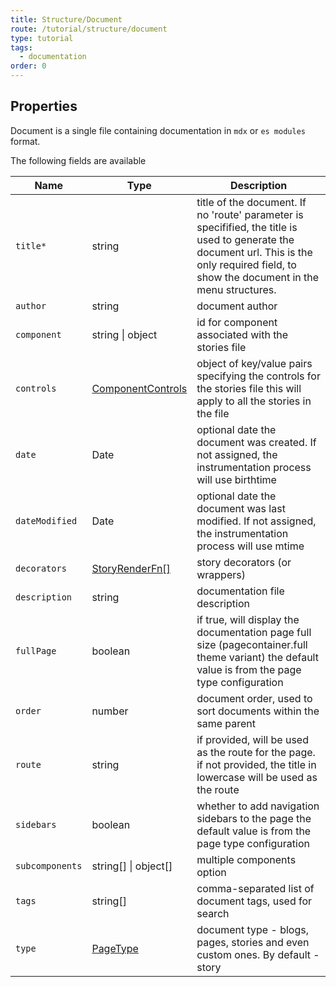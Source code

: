 ```yaml
---
title: Structure/Document
route: /tutorial/structure/document
type: tutorial
tags:
  - documentation
order: 0
---
```


## Properties

Document is a single file containing documentation in `mdx` or `es modules` format.

The following fields are available

| Name                | Type                                    | Description                                                                                                                                                                                  |
| ------------------- | --------------------------------------- | -------------------------------------------------------------------------------------------------------------------------------------------------------------------------------------------- |
| `title*`            | string                                  | title of the document. If no 'route' parameter is specifified, the title is used to generate the document url. This is the only required field, to show the document in the menu structures. |
| `author`            | string                                  | document author                                                                                                                                                                              |
| `component`         | string \| object                        | id for component associated with the stories file                                                                                                                                            |
| `controls`          | [ComponentControls](#componentcontrols) | object of key/value pairs specifying the controls for the stories file this will apply to all the stories in the file                                                                        |
| `date`              | Date                                    |  optional date the document was created. If not assigned, the instrumentation process will use birthtime                                                                                     |
| `dateModified`      | Date                                    |  optional date the document was last modified. If not assigned, the instrumentation process will use mtime                                                                                   |
| `decorators`        | [StoryRenderFn[]](/tutorial/structure/configuration#storyrenderfn)       | story decorators (or wrappers)                                                                                                                                                               |
| `description`       | string                                  |  documentation file description                                                                                                                                                              |
| `fullPage`          | boolean                                 | if true, will display the documentation page full size (pagecontainer.full theme variant) the default value is from the page type configuration                                              |
| `order`             | number                                  | document order, used to sort documents within the same parent                                                                                                                                |
| `route`             | string                                  | if provided, will be used as the route for the page. if not provided, the title in lowercase will be used as the route                                                                       |
| `sidebars`          | boolean                                 | whether to add navigation sidebars to the page the default value is from the page type configuration                                                                                         |
| `subcomponents`     | string\[] \| object\[]                  | multiple components option                                                                                                                                                                   |
| `tags`              | string\[]                               |  comma-separated list of document tags, used for search                                                                                                                                      |
| `type`              | [PageType](/tutorial/structure/configuration#pagetype)| document type - blogs, pages, stories and even custom ones. By default - story                                                                                                               |
